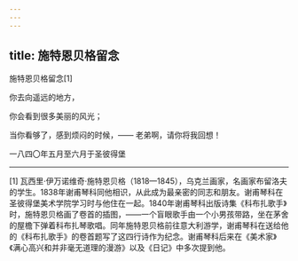 ```yaml
---
---
---
```

title: 施特恩贝格留念
---



施特恩贝格留念[1]


你去向遥远的地方，

你会看到很多美丽的风光；

当你看够了，感到烦闷的时候，—— 老弟啊，请你将我回想！

一八四〇年五月至六月于圣彼得堡



* * *



[1] 瓦西里·伊万诺维奇·施特恩贝格（1818—1845），乌克兰画家，名画家布留洛夫的学生。1838年谢甫琴科同他相识，从此成为最亲密的同志和朋友。谢甫琴科在圣彼得堡美术学院学习时与他住在一起。1840年谢甫琴科出版诗集《科布扎歌手》时，施特恩贝格画了卷首的插图，——一个盲眼歌手由一个小男孩带路，坐在茅舍的屋檐下弹着科布扎琴歌唱。同年施特恩贝格前往意大利游学，谢甫琴科在送给他的《科布扎歌手》的卷首题写了这四行诗作为纪念。谢甫琴科后来在《美术家》《满心高兴和并非毫无道理的漫游》以及《日记》中多次提到他。